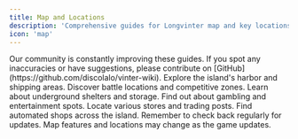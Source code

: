 ```yaml
---
title: Map and Locations
description: 'Comprehensive guides for Longvinter map and key locations.'
icon: 'map'
---
```


<Note>
  Our community is constantly improving these guides. If you spot any inaccuracies or have suggestions, please contribute on [GitHub](https://github.com/discolalo/vinter-wiki).
</Note>

<CardGroup cols={3}>
  <Card
    title="Docks"
    icon="ship"
    href="/map/docks"
  >
    Explore the island's harbor and shipping areas.
  </Card>
  <Card
    title="Arenas"
    icon="fort"
    href="/map/arenas"
  >
    Discover battle locations and competitive zones.
  </Card>
  <Card
    title="Bunkers"
    icon="warehouse"
    href="/map/bunkers"
  >
    Learn about underground shelters and storage.
  </Card>
  <Card
    title="Casino"
    icon="slot-machine"
    href="/map/casino"
  >
    Find out about gambling and entertainment spots.
  </Card>
  <Card
    title="Shops"
    icon="shop"
    href="/map/shops"
  >
    Locate various stores and trading posts.
  </Card>
  <Card
    title="Vending Machines"
    icon="store"
    href="/map/vending_machines"
  >
    Find automated shops across the island.
  </Card>
</CardGroup>

<Tip>
  Remember to check back regularly for updates. Map features and locations may change as the game updates.
</Tip>